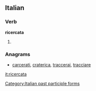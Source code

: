 ==Italian==

===Verb===
'''ricercata'''

# {{feminine of|ricercato|lang=it}}

===Anagrams===
* [[carcerati#Italian|carcerati]], [[craterica#Italian|craterica]], [[traccerai#Italian|traccerai]], [[tracciare#Italian|tracciare]]
[[Category:Italian past participle forms]]

[[it:ricercata]]